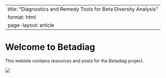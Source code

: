 
---
title: "Diagnostics and Remedy Tools for Beta Diversity Analysis"
format: html
page-layout: article
---

# Welcome to Betadiag

This website contains resources and posts for the Betadiag project.

![](Joshua.JPG)

